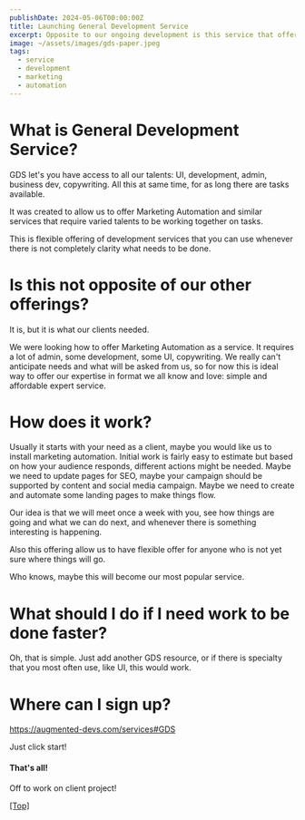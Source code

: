 ```yaml
---
publishDate: 2024-05-06T00:00:00Z
title: Launching General Development Service
excerpt: Opposite to our ongoing development is this service that offers everything at once.
image: ~/assets/images/gds-paper.jpeg
tags:
  - service
  - development
  - marketing
  - automation
---
```



# What is General Development Service?

GDS let's you have access to all our talents: UI, development, admin, business dev, copywriting. All this at same time, for as long there are tasks available. 

It was created to allow us to offer Marketing Automation and similar services that require varied talents to be working together on tasks.

This is flexible offering of development services that you can use whenever there is not completely clarity what needs to be done.

# Is this not opposite of our other offerings?

It is, but it is what our clients needed. 

We were looking how to offer Marketing Automation as a service. It requires a lot of admin, some development, some UI, copywriting. We really can't anticipate needs and what will be asked from us, so for now this is ideal way to offer our expertise in format we all know and love: simple and affordable expert service.

# How does it work?

Usually it starts with your need as a client, maybe you would like us to install marketing automation. Initial work is fairly easy to estimate but based on how your audience responds, different actions might be needed. Maybe we need to update pages for SEO, maybe your campaign should be supported by content and social media campaign. Maybe we need to create and automate some landing pages to make things flow.

Our idea is that we will meet once a week with you, see how things are going and what we can do next, and whenever there is something interesting is happening.

Also this offering allow us to have flexible offer for anyone who is not yet sure where things will go.

Who knows, maybe this will become our most popular service.

# What should I do if I need work to be done faster?

Oh, that is simple. Just add another GDS resource, or if there is specialty that you most often use, like UI, this would work.

# Where can I sign up?

https://augmented-devs.com/services#GDS

Just click start!

#### That's all!

Off to work on client project!

[[Top]](#top)
